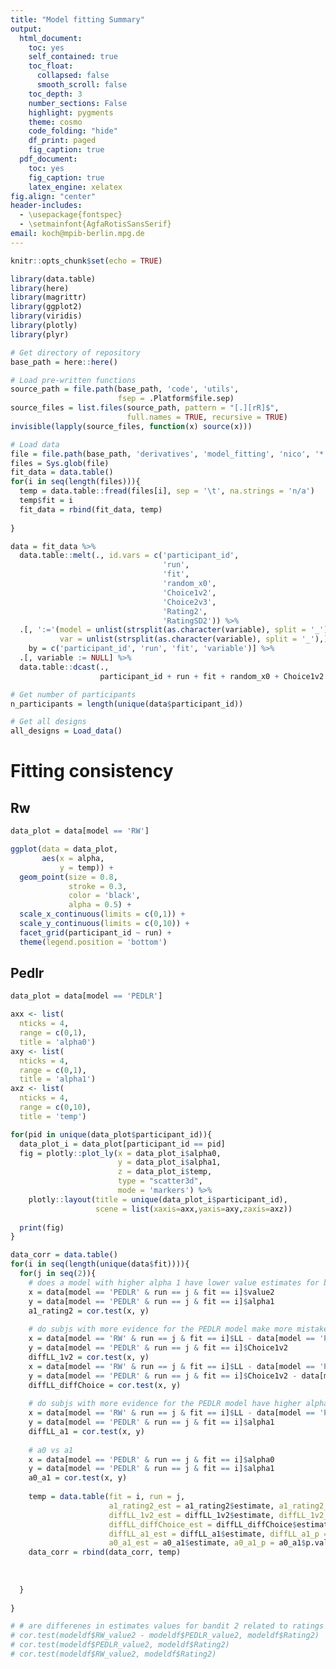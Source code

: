 ```yaml
---
title: "Model fitting Summary"
output:
  html_document:
    toc: yes
    self_contained: true
    toc_float:
      collapsed: false
      smooth_scroll: false
    toc_depth: 3
    number_sections: False
    highlight: pygments
    theme: cosmo
    code_folding: "hide"
    df_print: paged
    fig_caption: true
  pdf_document:
    toc: yes
    fig_caption: true
    latex_engine: xelatex
fig.align: "center"
header-includes:
  - \usepackage{fontspec}
  - \setmainfont{AgfaRotisSansSerif}
email: koch@mpib-berlin.mpg.de
---
```


```r
knitr::opts_chunk$set(echo = TRUE)
```

```r
library(data.table)
library(here)
library(magrittr)
library(ggplot2)
library(viridis)
library(plotly)
library(plyr)
```

```r
# Get directory of repository
base_path = here::here()

# Load pre-written functions
source_path = file.path(base_path, 'code', 'utils',
                        fsep = .Platform$file.sep)
source_files = list.files(source_path, pattern = "[.][rR]$",
                          full.names = TRUE, recursive = TRUE)
invisible(lapply(source_files, function(x) source(x)))
```


```r
# Load data
file = file.path(base_path, 'derivatives', 'model_fitting', 'nico', '*.tsv', fsep = .Platform$file.sep)
files = Sys.glob(file)
fit_data = data.table()
for(i in seq(length(files))){
  temp = data.table::fread(files[i], sep = '\t', na.strings = 'n/a')
  temp$fit = i
  fit_data = rbind(fit_data, temp)
  
}

data = fit_data %>%
  data.table::melt(., id.vars = c('participant_id',
                                  'run',
                                  'fit',
                                  'random_x0',
                                  'Choice1v2',
                                  'Choice2v3',
                                  'Rating2',
                                  'RatingSD2')) %>%
  .[, ':='(model = unlist(strsplit(as.character(variable), split = '_'))[1],
           var = unlist(strsplit(as.character(variable), split = '_'),)[2]),
    by = c('participant_id', 'run', 'fit', 'variable')] %>%
  .[, variable := NULL] %>%
  data.table::dcast(.,
                    participant_id + run + fit + random_x0 + Choice1v2 + Choice2v3 + Rating2 + RatingSD2 + model ~ var, value.var = 'value')

# Get number of participants
n_participants = length(unique(data$participant_id))

# Get all designs
all_designs = Load_data()
```

# Fitting consistency

## Rw

```r
data_plot = data[model == 'RW']

ggplot(data = data_plot,
       aes(x = alpha,
           y = temp)) +
  geom_point(size = 0.8,
             stroke = 0.3,
             color = 'black',
             alpha = 0.5) +
  scale_x_continuous(limits = c(0,1)) +
  scale_y_continuous(limits = c(0,10)) +
  facet_grid(participant_id ~ run) +
  theme(legend.position = 'bottom')
```


## Pedlr

```r
data_plot = data[model == 'PEDLR']

axx <- list(
  nticks = 4,
  range = c(0,1),
  title = 'alpha0')
axy <- list(
  nticks = 4,
  range = c(0,1),
  title = 'alpha1')
axz <- list(
  nticks = 4,
  range = c(0,10),
  title = 'temp')

for(pid in unique(data_plot$participant_id)){
  data_plot_i = data_plot[participant_id == pid]
  fig = plotly::plot_ly(x = data_plot_i$alpha0,
                        y = data_plot_i$alpha1,
                        z = data_plot_i$temp,
                        type = "scatter3d",
                        mode = 'markers') %>%
    plotly::layout(title = unique(data_plot_i$participant_id),
                   scene = list(xaxis=axx,yaxis=axy,zaxis=axz))
  
  print(fig)
}
```


```r
data_corr = data.table()
for(i in seq(length(unique(data$fit)))){
  for(j in seq(2)){
    # does a model with higher alpha 1 have lower value estimates for bandit 2?
    x = data[model == 'PEDLR' & run == j & fit == i]$value2
    y = data[model == 'PEDLR' & run == j & fit == i]$alpha1
    a1_rating2 = cor.test(x, y)
    
    # do subjs with more evidence for the PEDLR model make more mistakes in bandit 2?
    x = data[model == 'RW' & run == j & fit == i]$LL - data[model == 'PEDLR' & run == j & fit == i]$LL
    y = data[model == 'PEDLR' & run == j & fit == i]$Choice1v2
    diffLL_1v2 = cor.test(x, y)
    x = data[model == 'RW' & run == j & fit == i]$LL - data[model == 'PEDLR' & run == j & fit == i]$LL
    y = data[model == 'PEDLR' & run == j & fit == i]$Choice1v2 - data[model == 'PEDLR' & run == j & fit == i]$Choice2v3
    diffLL_diffChoice = cor.test(x, y)
    
    # do subjs with more evidence for the PEDLR model have higher alpha1 learnig rates
    x = data[model == 'RW' & run == j & fit == i]$LL - data[model == 'PEDLR' & run == j & fit == i]$LL
    y = data[model == 'PEDLR' & run == j & fit == i]$alpha1
    diffLL_a1 = cor.test(x, y)
    
    # a0 vs a1
    x = data[model == 'PEDLR' & run == j & fit == i]$alpha0
    y = data[model == 'PEDLR' & run == j & fit == i]$alpha1
    a0_a1 = cor.test(x, y)
    
    temp = data.table(fit = i, run = j,
                      a1_rating2_est = a1_rating2$estimate, a1_rating2_p = a1_rating2$p.value,
                      diffLL_1v2_est = diffLL_1v2$estimate, diffLL_1v2_p = diffLL_1v2$p.value,
                      diffLL_diffChoice_est = diffLL_diffChoice$estimate, diffLL_diffChoice_p = diffLL_diffChoice$p.value,
                      diffLL_a1_est = diffLL_a1$estimate, diffLL_a1_p = diffLL_a1$p.value,
                      a0_a1_est = a0_a1$estimate, a0_a1_p = a0_a1$p.value)
    data_corr = rbind(data_corr, temp)
    
    
    
  }
  
}

# # are differenes in estimates values for bandit 2 related to ratings ?
# cor.test(modeldf$RW_value2 - modeldf$PEDLR_value2, modeldf$Rating2)
# cor.test(modeldf$PEDLR_value2, modeldf$Rating2)
# cor.test(modeldf$RW_value2, modeldf$Rating2)
```


